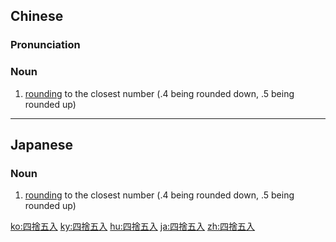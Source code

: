 {{also|四舍五入}}
==Chinese==
{{zh-forms|s=四舍五入}}

===Pronunciation===
{{zh-pron
|m=sìshèwǔrù
|c=sei3 se2 ng5 jap6
|cat=n
}}

===Noun===
{{zh-noun}}

# {{lb|zh|mathematics}} [[rounding]] to the closest number (.4 being rounded down, .5 being rounded up)

----

==Japanese==
{{ja-kanjitab|し|しゃ|ご|にゅう|yomi=on}}

===Noun===
{{ja-noun|ししゃごにゅう}}

# {{lb|ja|mathematics|sort=ししゃごにゅう}} [[rounding]] to the closest number (.4 being rounded down, .5 being rounded up)

[[ko:四捨五入]]
[[ky:四捨五入]]
[[hu:四捨五入]]
[[ja:四捨五入]]
[[zh:四捨五入]]